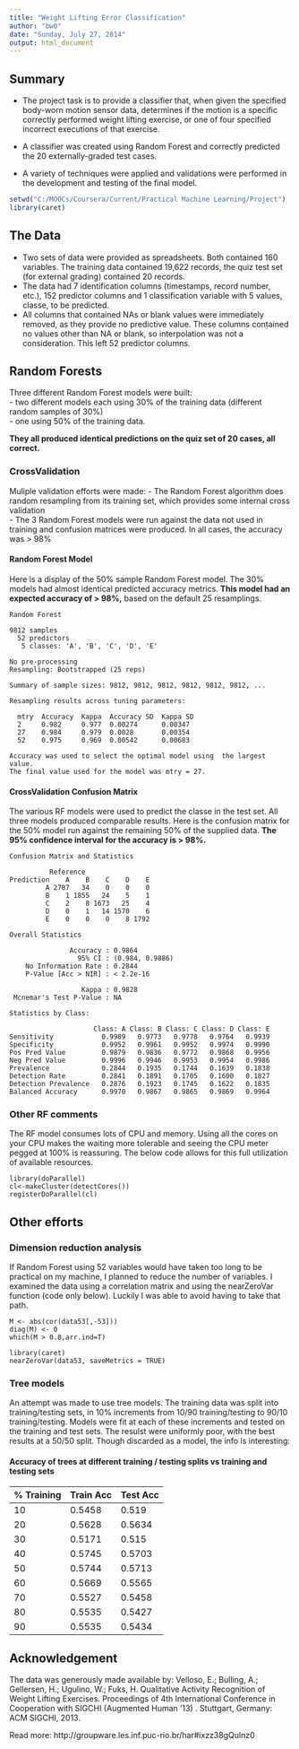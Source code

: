 ```yaml
---
title: "Weight Lifting Error Classification"
author: "bw0"
date: "Sunday, July 27, 2014"
output: html_document
---
```

## Summary

- The project task is to provide a classifier that, when given the specified body-worn motion sensor data, determines if the motion is a specific correctly performed weight lifting exercise, or one of four specified incorrect executions of that exercise.

- A classifier was created using Random Forest and correctly predicted the 20 externally-graded test cases.

- A variety of techniques were applied and validations were performed in the development and testing of the final model.

```r
setwd("C:/MOOCs/Coursera/Current/Practical Machine Learning/Project")
library(caret)
```
## The Data

- Two sets of data were provided as spreadsheets. Both contained 160 variables. The training data contained 19,622 records, the quiz test set (for external grading) contained 20 records.
- The data had 7 identification columns (timestamps, record number, etc.), 152 predictor columns and 1 classification variable with 5 values, classe, to be predicted.
- All columns that contained NAs or blank values were immediately removed, as they provide no predictive value. These columns contained no values other than NA or blank, so interpolation was not a consideration. This left 52 predictor columns.

## Random Forests

Three different Random Forest models were built:  
- two different models each using 30% of the training data (different random samples of 30%)  
- one using 50% of the training data. 

**They all produced identical predictions on the quiz set of 20 cases, all correct.**

### CrossValidation

Muliple validation efforts were made:
- The Random Forest algorithm does random resampling from its training set, which provides some internal cross validation  
- The 3 Random Forest models were run against the data not used in training and confusion matrices were produced. In all cases, the accuracy was > 98%

#### Random Forest Model
Here is a display of the 50% sample Random Forest model. The 30% models had almost identical predicted accuracy metrics. **This model had an expected accuracy of > 98%,** based on the default 25 resamplings.
```
Random Forest 

9812 samples
  52 predictors
   5 classes: 'A', 'B', 'C', 'D', 'E' 

No pre-processing
Resampling: Bootstrapped (25 reps) 

Summary of sample sizes: 9812, 9812, 9812, 9812, 9812, 9812, ... 

Resampling results across tuning parameters:

  mtry  Accuracy  Kappa  Accuracy SD  Kappa SD
  2     0.982     0.977  0.00274      0.00347 
  27    0.984     0.979  0.0028       0.00354 
  52    0.975     0.969  0.00542      0.00683 

Accuracy was used to select the optimal model using  the largest value.
The final value used for the model was mtry = 27. 
```
#### CrossValidation Confusion Matrix
The various RF models were used to predict the classe in the test set. All three models produced comparable results. Here is the confusion matrix for the 50% model run against the remaining 50% of the supplied data. **The 95% confidence interval for the accuracy is > 98%.**

```
Confusion Matrix and Statistics

          Reference
Prediction    A    B    C    D    E
         A 2787   34    0    0    0
         B    1 1855   24    5    1
         C    2    8 1673   25    4
         D    0    1   14 1570    6
         E    0    0    0    8 1792

Overall Statistics
                                         
               Accuracy : 0.9864         
                 95% CI : (0.984, 0.9886)
    No Information Rate : 0.2844         
    P-Value [Acc > NIR] : < 2.2e-16      
                                         
                  Kappa : 0.9828         
 Mcnemar's Test P-Value : NA             

Statistics by Class:

                     Class: A Class: B Class: C Class: D Class: E
Sensitivity            0.9989   0.9773   0.9778   0.9764   0.9939
Specificity            0.9952   0.9961   0.9952   0.9974   0.9990
Pos Pred Value         0.9879   0.9836   0.9772   0.9868   0.9956
Neg Pred Value         0.9996   0.9946   0.9953   0.9954   0.9986
Prevalence             0.2844   0.1935   0.1744   0.1639   0.1838
Detection Rate         0.2841   0.1891   0.1705   0.1600   0.1827
Detection Prevalence   0.2876   0.1923   0.1745   0.1622   0.1835
Balanced Accuracy      0.9970   0.9867   0.9865   0.9869   0.9964
```
### Other RF comments

The RF model consumes lots of CPU and memory. Using all the cores on your CPU makes the waiting more tolerable and seeing the CPU meter pegged at 100% is reassuring. The below code allows for this full utilization of available resources.
```
library(doParallel)
cl<-makeCluster(detectCores())
registerDoParallel(cl)
```

## Other efforts

### Dimension reduction analysis

If Random Forest using 52 variables would have taken too long to be practical on my machine, I planned to reduce the number of variables. I examined the data using a correlation matrix and using the nearZeroVar function (code only below). Luckily I was able to avoid having to take that path.

```
M <- abs(cor(data53[,-53]))
diag(M) <- 0
which(M > 0.8,arr.ind=T)

library(caret)
nearZeroVar(data53, saveMetrics = TRUE)
```


### Tree models

An attempt was made to use tree models. The training data was split into training/testing sets, in 10% increments from 10/90 training/testing to 90/10 training/testing. Models were fit at each of these increments and tested on the training and test sets. The resulst were uniformly poor, with the best results at a 50/50 split. Though discarded as a model, the info is interesting:

#### Accuracy of trees at different training / testing splits vs training and testing sets

% Training | Train Acc | Test Acc  
---------- | --------- | --------   
10 | 0.5458 | 0.519  
20 | 0.5628 | 0.5634  
30 | 0.5171 | 0.515  
40 | 0.5745 | 0.5703  
50 | 0.5744 | 0.5713  
60 | 0.5669 | 0.5565  
70 | 0.5527 | 0.5458  
80 | 0.5535 | 0.5427  
90 | 0.5535 | 0.5434  


## Acknowledgement
The data was generously made available by:
Velloso, E.; Bulling, A.; Gellersen, H.; Ugulino, W.; Fuks, H. Qualitative Activity Recognition of Weight Lifting Exercises. Proceedings of 4th International Conference in Cooperation with SIGCHI (Augmented Human '13) . Stuttgart, Germany: ACM SIGCHI, 2013.

Read more: http://groupware.les.inf.puc-rio.br/har#ixzz38gQulnz0
